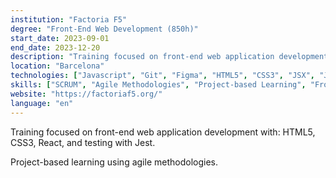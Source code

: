 ```yaml
---
institution: "Factoria F5"
degree: "Front-End Web Development (850h)"
start_date: 2023-09-01
end_date: 2023-12-20
description: "Training focused on front-end web application development with: HTML5, CSS3, React, and testing with Jest. Project-based learning using agile methodologies."
location: "Barcelona"
technologies: ["Javascript", "Git", "Figma", "HTML5", "CSS3", "JSX", "Jest", "React", "Notion", "Trello"]
skills: ["SCRUM", "Agile Methodologies", "Project-based Learning", "Frontend Development", "Unit Testing", "Prototyping", "UX/UI Design"]
website: "https://factoriaf5.org/"
language: "en"
---
```


Training focused on front-end web application development with:
HTML5, CSS3, React, and testing with Jest.

Project-based learning using agile methodologies.